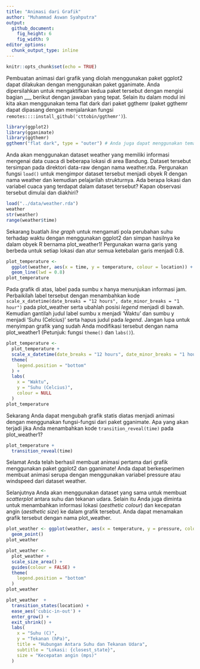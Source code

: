 ```yaml
---
title: "Animasi dari Grafik"
author: "Muhammad Aswan Syahputra"
output: 
  github_document:
    fig_height: 6
    fig_width: 9
editor_options: 
  chunk_output_type: inline
---
```


```r
knitr::opts_chunk$set(echo = TRUE)
```

Pembuatan animasi dari grafik yang diolah menggunakan paket ggplot2 dapat dilakukan dengan menggunakan paket gganimate. Anda dipersilahkan untuk mengaktifkan kedua paket tersebut dengan mengisi bagian ___ berikut dengan jawaban yang tepat. Selain itu dalam modul ini kita akan menggunakan tema flat dark dari paket ggthemr (paket ggthemr dapat dipasang dengan menjalankan fungsi `remotes::::install_github('cttobin/ggthemr')`).

```r
library(ggplot2)
library(gganimate)
library(ggthemr)
ggthemr("flat dark", type = "outer") # Anda juga dapat menggunakan tema lain. Pilihan tema dapat dilihat di https://github.com/cttobin/ggthemr#palettes
```

Anda akan menggunakan dataset weather yang memiliki informasi mengenai data cuaca di beberapa lokasi di area Bandung. Dataset tersebut tersimpan pada direktori data-raw dengan nama weather.rda. Pergunakan fungsi `load()` untuk mengimpor dataset tersebut menjadi obyek R dengan nama weather dan kemudian pelajarilah strukturnya. Ada berapa lokasi dan variabel cuaca yang terdapat dalam dataset tersebut? Kapan observasi tersebut dimulai dan diakhiri?

```r
load("../data/weather.rda")
weather
str(weather)
range(weather$time)
```

Sekarang buatlah *line graph* untuk mengamati pola perubahan suhu terhadap waktu dengan menggunakan ggplot2 dan simpan hasilnya ke dalam obyek R bernama plot_weather1! Pergunakan warna garis yang berbeda untuk setiap lokasi dan atur semua ketebalan garis menjadi 0.8.

```r
plot_temperature <- 
  ggplot(weather, aes(x = time, y = temperature, colour = location)) +
  geom_line(lwd = 0.8)
plot_temperature
```

Pada grafik di atas, label pada sumbu x hanya menunjukan informasi jam. Perbaikilah label tersebut dengan menambahkan kode `scale_x_datetime(date_breaks = "12 hours", date_minor_breaks = "1 hour")` pada plot_weather serta ubahlah posisi *legend* menjadi di bawah. Kemudian gantilah judul label sumbu x menjadi 'Waktu' dan sumbu y menjadi 'Suhu (Celcius)' serta hapus judul pada *legend*. Jangan lupa untuk menyimpan grafik yang sudah Anda modifikasi tersebut dengan nama plot_weather1 (Petunjuk: fungsi `theme()` dan `labs()`).  

```r
plot_temperature <- 
  plot_temperature +
  scale_x_datetime(date_breaks = "12 hours", date_minor_breaks = "1 hour") +
  theme(
    legend.position = "bottom"
  ) +
  labs(
    x = "Waktu",
    y = "Suhu (Celcius)",
    colour = NULL
  )
plot_temperature
```

Sekarang Anda dapat mengubah grafik statis diatas menjadi animasi dengan menggunakan fungsi-fungsi dari paket gganimate. Apa yang akan terjadi jika Anda menambahkan kode `transition_reveal(time)` pada plot_weather1?

```r
plot_temperature +
  transition_reveal(time)
```

Selamat Anda telah berhasil membuat animasi pertama dari grafik menggunakan paket ggplot2 dan gganimate! Anda dapat berkesperimen membuat animasi serupa dengan menggunakan variabel pressure atau windspeed dari dataset weather.

Selanjutnya Anda akan menggunakan dataset yang sama untuk membuat *scatterplot* antara suhu dan tekanan udara. Selain itu Anda juga diminta untuk menambahkan informasi lokasi (*aesthetic colour*) dan kecepatan angin (*aesthetic size*) ke dalam grafik tersebut. Anda dapat menamakan grafik tersebut dengan nama plot_weather.

```r
plot_weather <- ggplot(weather, aes(x = temperature, y = pressure, colour = location, size = windspeed)) +
  geom_point()
plot_weather
```

```r
plot_weather <- 
  plot_weather +
  scale_size_area() +
  guides(colour = FALSE) +
  theme(
    legend.position = "bottom"
  )
plot_weather
```

```r
plot_weather  +
  transition_states(location) +
  ease_aes('cubic-in-out') +
  enter_grow() +
  exit_shrink() +
  labs(
    x = "Suhu (C)",
    y = "Tekanan (hPa)",
    title = "Hubungan Antara Suhu dan Tekanan Udara",
    subtitle = "Lokasi: {closest_state}",
    size = "Kecepatan angin (mps)"
  )
```

